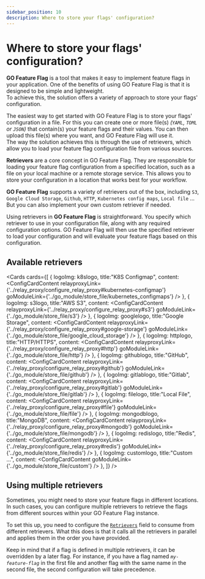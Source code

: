 ```yaml
---
sidebar_position: 10
description: Where to store your flags' configuration?
---
```



# Where to store your flags' configuration?
**GO Feature Flag** is a tool that makes it easy to implement feature flags in your application. One of the benefits of 
using GO Feature Flag is that it is designed to be simple and lightweight.  
To achieve this, the solution offers a variety of approach to store your flags' configuration.

The easiest way to get started with GO Feature Flag is to store your flags' configuration in a file.
For this you can create one or more file(s) _(`YAML`, `TOML` or `JSON`)_ that contain(s) your feature
flags and their values. You can then upload this file(s) where you want, and GO Feature Flag will use it.  
The way the solution achieves this is through the use of retrievers, which allow you to load your feature flag 
configuration file from various sources.

**Retrievers** are a core concept in GO Feature Flag. They are responsible for loading your feature flag configuration
from a specified location, such as a file on your local machine or a remote storage service. This allows you to
store your configuration in a location that works best for your workflow.

**GO Feature Flag** supports a variety of retrievers out of the box, including `S3`, `Google Cloud Storage`, `Github`, 
`HTTP`, `Kubernetes config maps`, `Local file` ...  
But you can also implement your own custom retriever if needed.

Using retrievers in **GO Feature Flag** is straightforward. You specify which retriever to use in your configuration
file, along with any required configuration options. GO Feature Flag will then use the specified retriever to load your 
configuration and will evaluate your feature flags based on this configuration.

## Available retrievers

<Cards cards={[
  {
    logoImg: k8slogo,
    title:"K8S Configmap",
    content: <ConfigCardContent
      relayproxyLink={'../relay_proxy/configure_relay_proxy#kubernetes-configmap'}
      goModuleLink={'../go_module/store_file/kubernetes_configmaps'}
    />
  },
  {
    logoImg: s3logo,
    title:"AWS S3",
    content: <ConfigCardContent
      relayproxyLink={'../relay_proxy/configure_relay_proxy#s3'}
      goModuleLink={'../go_module/store_file/s3'}
    />
  },
  {
    logoImg: googlelogo,
    title:"Google Storage",
    content: <ConfigCardContent
      relayproxyLink={'../relay_proxy/configure_relay_proxy#google-storage'}
      goModuleLink={'../go_module/store_file/google_cloud_storage'}
    />
  },
  {
    logoImg: httplogo,
    title:"HTTP/HTTPS",
    content: <ConfigCardContent
      relayproxyLink={'../relay_proxy/configure_relay_proxy#http'}
      goModuleLink={'../go_module/store_file/http'}
    />
  },
  {
    logoImg: githublogo,
    title:"GitHub",
    content: <ConfigCardContent
      relayproxyLink={'../relay_proxy/configure_relay_proxy#github'}
      goModuleLink={'../go_module/store_file/github'}
    />
  },
  {
    logoImg: gitlablogo,
    title:"Gitlab",
    content: <ConfigCardContent
      relayproxyLink={'../relay_proxy/configure_relay_proxy#gitlab'}
      goModuleLink={'../go_module/store_file/gitlab'}
    />
  },
  {
    logoImg: filelogo,
    title:"Local File",
    content: <ConfigCardContent
      relayproxyLink={'../relay_proxy/configure_relay_proxy#file'}
      goModuleLink={'../go_module/store_file/file'}
    />
  },
  {
    logoImg: mongodblogo,
    title:"MongoDB",
    content: <ConfigCardContent
      relayproxyLink={'../relay_proxy/configure_relay_proxy#mongodb'}
      goModuleLink={'../go_module/store_file/mongodb'}
    />
  },
  {
      logoImg: redislogo,
      title:"Redis",
      content: <ConfigCardContent
        relayproxyLink={'../relay_proxy/configure_relay_proxy#redis'}
        goModuleLink={'../go_module/store_file/redis'}
      />
    },
  {
    logoImg: customlogo,
    title:"Custom ...",
    content: <ConfigCardContent
      goModuleLink={'../go_module/store_file/custom'}
    />
  },
]} />



## Using multiple retrievers
Sometimes, you might need to store your feature flags in different locations.
In such cases, you can configure multiple retrievers to retrieve the flags from different sources within your GO Feature
Flag instance.

To set this up, you need to configure the [`Retrievers`](../go_module/configuration#configuration-fields) field to consume from different retrievers.
What this does is that it calls all the retrievers in parallel and applies them in the order you have provided.

Keep in mind that if a flag is defined in multiple retrievers, it can be overridden by a later flag. For instance,
if you have a flag named _`my-feature-flag`_ in the first file and another flag with the same name in the second file, the second configuration will take precedence.
